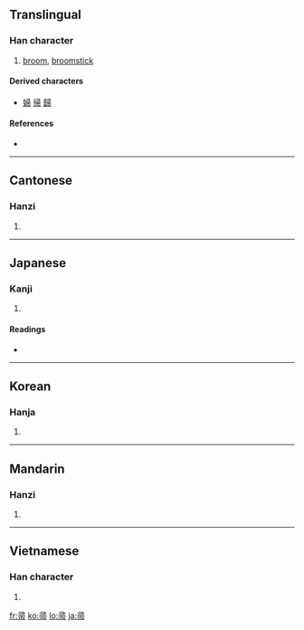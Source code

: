 {{also|菷}}
==Translingual==

===Han character===
{{Han char|rn=50|rad=巾|as=05|sn=8|four=1722<sub>7</sub>|canj=尸一月中月 (SMBLB)}}

# [[broom]], [[broomstick]]

====Derived characters====
{{rfc-header|Derived characters|lang=mul}}
* [[婦]] [[帰]] [[歸]]

====References====
* {{Han ref|kx=0330.060|dkj=08854|dj=0635.250|hdz=10735.100|uh=5E1A|ud=24090|bh=A9AA|bd=43434}}

----

==Cantonese==

===Hanzi===
{{yue-hanzi|jyut=|y=jau2}}

# {{defn|Cantonese}}

----

==Japanese==

===Kanji===
{{ja-kanji|grade=|rs=巾05}}

# {{defn|Japanese}}

====Readings====
* {{ja-readings|on=[[そう]] (sō), [[しゅう]] (shū)|kun=[[ほうき]] (houki)}}

----

==Korean==

===Hanja===
{{ko-hanja|hangeul=추|rv=chu|mr=ch'u}}

# {{defn|Korean}}

----

==Mandarin==

===Hanzi===
{{cmn-hanzi|pin=[[zhǒu]] ([[zhou3]])|wg=chou<sup>3</sup>}}

# {{defn|Mandarin}}

----

==Vietnamese==

===Han character===
{{vi-hantu|[[trửu]], [[chổi]]}}

# {{defn|Vietnamese}}

[[fr:帚]]
[[ko:帚]]
[[lo:帚]]
[[ja:帚]]